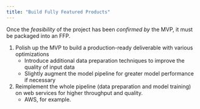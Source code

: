 ```yaml
---
title: "Build Fully Featured Products"
---
```


Once the _feasibility_ of the project has been _confirmed by_ the MVP, it must be packaged into an FFP.

1. Polish up the MVP to build a production-ready deliverable with various optimizations
    - Introduce additional data preparation techniques to improve the quality of input data
    - Slightly augment the model pipeline for greater model performance if necessary

2. Reimplement the whole pipeline (data preparation and model training) on web services for higher throughput and quality.
    - AWS, for example.